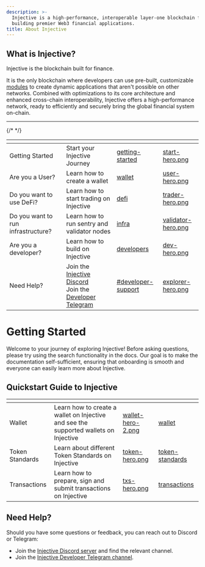 ```yaml
---
description: >-
  Injective is a high-performance, interoperable layer-one blockchain for
  building premier Web3 financial applications.
title: About Injective
---
```


## What is Injective?

Injective is the blockchain built for finance.

It is the only blockchain where developers can use pre-built, customizable [modules](./developers-native/) to create dynamic applications that aren't possible on other networks. Combined with optimizations to its core architecture and enhanced cross-chain interoperability, Injective offers a high-performance network, ready to efficiently and securely bring the global financial system on-chain.

----

<table data-view="cards">
<thead><tr><th></th><th></th><th data-hidden data-card-target data-type="content-ref"></th><th data-hidden data-card-cover data-type="files"></th></tr></thead>
<tbody>
{/* <tr><td>Getting Started</td><td>Start your Injective Journey</td><td><a href="getting-started/">getting-started</a></td><td><a href="./.gitbook/assets/start-hero.png">start-hero.png</a></td></tr> */}
<tr><td>Are you a User?</td><td>Learn how to create a wallet</td><td><a href="./defi/wallet/">wallet</a></td><td><a href="./.gitbook/assets/user-hero.png">user-hero.png</a></td></tr>
<tr><td>Do you want to use DeFi?</td><td>Learn how to start trading on Injective</td><td><a href="./defi/">defi</a></td><td><a href="./.gitbook/assets/trader-hero.png">trader-hero.png</a></td></tr>
<tr><td>Do you want to run infrastructure?</td><td>Learn how to run sentry and validator nodes</td><td><a href="./infra/">infra</a></td><td><a href="./.gitbook/assets/validator-hero.png">validator-hero.png</a></td></tr>
<tr><td>Are you a developer?</td><td>Learn how to build on Injective</td><td><a href="./developers/">developers</a></td><td><a href="./.gitbook/assets/dev-hero.png">dev-hero.png</a></td></tr>
<tr><td>Need Help?</td><td>Join the <a href="https://discord.gg/injective">Injective Discord</a><br />Join the <a href="https://t.me/+qorn-J06fzA0YTZl">Developer Telegram</a></td><td><a href="./references#developer-support">#developer-support</a></td><td><a href=".gitbook/assets/explorer-hero.png">explorer-hero.png</a></td></tr>
</tbody>
</table>

# Getting Started

Welcome to your journey of exploring Injective! Before asking questions, please try using the search functionality in the docs. Our goal is to make the documentation self-sufficient, ensuring that onboarding is smooth and everyone can easily learn more about Injective.

## Quickstart Guide to Injective

<table data-view="cards">
<thead>
<tr><th></th><th></th><th data-hidden data-card-cover data-type="files"></th><th data-hidden data-card-target data-type="content-ref"></th></tr>
</thead>
<tbody>
<tr><td>Wallet</td><td>Learn how to create a wallet on Injective and see the supported wallets on Injective </td><td><a href="./.gitbook/assets/wallet-hero-2.png">wallet-hero-2.png</a></td><td><a href="./defi/wallet/">wallet</a></td></tr>
<tr><td>Token Standards</td><td>Learn about different Token Standards on Injective</td><td><a href="./.gitbook/assets/token-hero.png">token-hero.png</a></td><td><a href="./defi/tokens/">token-standards</a></td></tr>
<tr><td>Transactions</td><td>Learn how to prepare, sign and submit transactions on Injective</td><td><a href="./.gitbook/assets/txs-hero.png">txs-hero.png</a></td><td><a href="./defi/transactions/">transactions</a></td></tr>
</tbody>
</table>

## Need Help?

Should you have some questions or feedback, you can reach out to Discord or Telegram:

* Join the [Injective Discord server](https://discord.gg/injective) and find the relevant channel.
* Join the [Injective Developer Telegram channel](https://t.me/+8Y_0HOFLhnRlZDU9).
